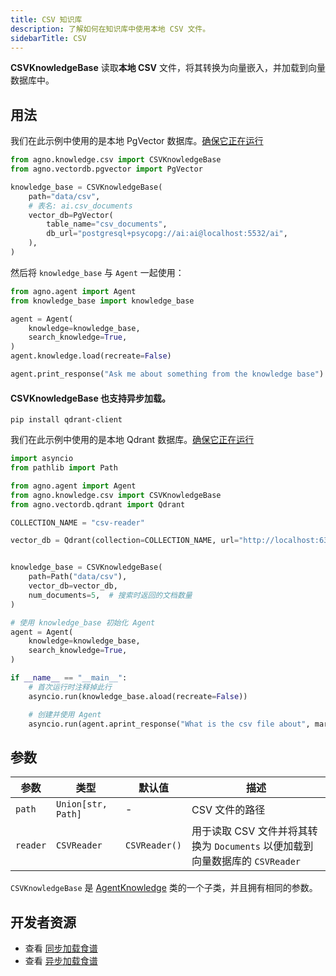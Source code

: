 ```yaml
---
title: CSV 知识库
description: 了解如何在知识库中使用本地 CSV 文件。
sidebarTitle: CSV
---
```


**CSVKnowledgeBase** 读取**本地 CSV** 文件，将其转换为向量嵌入，并加载到向量数据库中。

## 用法

<Note>

我们在此示例中使用的是本地 PgVector 数据库。[确保它正在运行](https://docs.agno.com/vectordb/pgvector)

</Note>

```python
from agno.knowledge.csv import CSVKnowledgeBase
from agno.vectordb.pgvector import PgVector

knowledge_base = CSVKnowledgeBase(
    path="data/csv",
    # 表名: ai.csv_documents
    vector_db=PgVector(
        table_name="csv_documents",
        db_url="postgresql+psycopg://ai:ai@localhost:5532/ai",
    ),
)
```

然后将 `knowledge_base` 与 `Agent` 一起使用：

```python
from agno.agent import Agent
from knowledge_base import knowledge_base

agent = Agent(
    knowledge=knowledge_base,
    search_knowledge=True,
)
agent.knowledge.load(recreate=False)

agent.print_response("Ask me about something from the knowledge base")
```

#### CSVKnowledgeBase 也支持异步加载。

```shell
pip install qdrant-client
```
我们在此示例中使用的是本地 Qdrant 数据库。[确保它正在运行](https://docs.agno.com/vectordb/qdrant)

```python async_knowledge_base.py
import asyncio
from pathlib import Path

from agno.agent import Agent
from agno.knowledge.csv import CSVKnowledgeBase
from agno.vectordb.qdrant import Qdrant

COLLECTION_NAME = "csv-reader"

vector_db = Qdrant(collection=COLLECTION_NAME, url="http://localhost:6333")


knowledge_base = CSVKnowledgeBase(
    path=Path("data/csv"),
    vector_db=vector_db,
    num_documents=5,  # 搜索时返回的文档数量
)

# 使用 knowledge_base 初始化 Agent
agent = Agent(
    knowledge=knowledge_base,
    search_knowledge=True,
)

if __name__ == "__main__":
    # 首次运行时注释掉此行
    asyncio.run(knowledge_base.aload(recreate=False))

    # 创建并使用 Agent
    asyncio.run(agent.aprint_response("What is the csv file about", markdown=True))
```

## 参数

| 参数 | 类型 | 默认值 | 描述 |
|---|---|---|---|
| `path` | `Union[str, Path]` | - | CSV 文件的路径 |
| `reader` | `CSVReader` | `CSVReader()` | 用于读取 CSV 文件并将其转换为 `Documents` 以便加载到向量数据库的 `CSVReader` |

`CSVKnowledgeBase` 是 [AgentKnowledge](/reference/knowledge/base) 类的一个子类，并且拥有相同的参数。

## 开发者资源

- 查看 [同步加载食谱](https://github.com/agno-agi/agno/blob/main/cookbook/agent_concepts/knowledge/csv_kb.py)
- 查看 [异步加载食谱](https://github.com/agno-agi/agno/blob/main/cookbook/agent_concepts/knowledge/csv_kb_async.py)